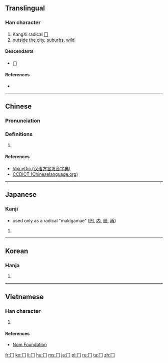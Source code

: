 {{also|ㄇ|冖}}

==Translingual==
{{stroke order|type=animate}}

===Han character===
{{Han char|rn=13|rad=冂|as=00|sn=2|four=|canj=中尸 (LS), X中尸 (XLS)}}

# KangXi radical [[Index:Chinese radical/冂|冂]]
# [[outside]] [[the]] [[city]], [[suburbs]], [[wild]]

====Descendants====
*[[ㄇ]]

====References====
* {{Han ref|kx=0128.300|dkj=01506|dj=0289.090|hdz=10096.130|uh=5182|ud=20866}}

----

==Chinese==
{{zh-hanzi-box|[[冂]]}}

===Pronunciation===
{{zh-pron
|m=jiōng
|c=gwing1
|h=pfs=kwén;gd=kwen<sup>3</sup> [Meixian], kwen<sup>3</sup>, kwen<sup>1</sup> [Hailu];hpy=guen3, guen1
|mn=keng
|w=
|mc=y
|oc=
|ma=|ma2=
|cat=
}}

===Definitions===
{{zh-pos}}

# {{defn|Han|sort=冂00}}

====References====
*[http://cn.voicedic.com/ VoiceDic (汉语方言发音字典)]
* [http://www.chineselanguage.org/dictionaries/?mode=view&module=chardict&query=%E5%86%82 CCDICT (Chineselanguage.org)]

----

==Japanese==

===Kanji===
* used only as a radical "makigamae" ([[円]], [[内]], [[冊]], [[再]])
{{head|ja|kanji|sc=Jpan}}{{attention|ja|needs inflection template}}

# {{defn|ja}}

----

==Korean==

===Hanja===
{{ko-hanja|hangeul=경|rv=gyeong|mr=kyŏng}}

# {{defn|lang=ko|sort=冂00}}

----

==Vietnamese==

===Han character===
{{vi-hantu|[[quynh]]|rs=冂00}}

# {{defn|lang=vi|sort=冂00}}

====References====
*[http://nomfoundation.org/common/nom_details.php?codepoint=5182 Nom Foundation]

[[Category:CJKV radicals| ]]

[[fr:冂]]
[[ko:冂]]
[[li:冂]]
[[hu:冂]]
[[ms:冂]]
[[ja:冂]]
[[pl:冂]]
[[ru:冂]]
[[ta:冂]]
[[zh:冂]]
